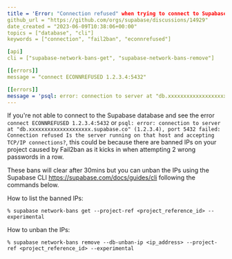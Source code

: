 ```yaml
---
title = 'Error: "Connection refused" when trying to connect to Supabase database'
github_url = "https://github.com/orgs/supabase/discussions/14929"
date_created = "2023-06-09T10:38:06+00:00"
topics = ["database", "cli"]
keywords = ["connection", "fail2ban", "econnrefused"]

[api]
cli = ["supabase-network-bans-get", "supabase-network-bans-remove"]

[[errors]]
message = "connect ECONNREFUSED 1.2.3.4:5432"

[[errors]]
message = 'psql: error: connection to server at "db.xxxxxxxxxxxxxxxxxxxx.supabase.co" (1.2.3.4), port 5432 failed: Connection refused Is the server running on that host and accepting TCP/IP connections?'
---
```


If you're not able to connect to the Supabase database and see the error `connect ECONNREFUSED 1.2.3.4:5432` or `psql: error: connection to server at "db.xxxxxxxxxxxxxxxxxxxx.supabase.co" (1.2.3.4), port 5432 failed: Connection refused
Is the server running on that host and accepting TCP/IP connections?`, this could be because there are banned IPs on your project caused by Fail2ban as it kicks in when attempting 2 wrong passwords in a row.

These bans will clear after 30mins but you can unban the IPs using the Supabase CLI https://supabase.com/docs/guides/cli following the commands below.

How to list the banned IPs:

```
% supabase network-bans get --project-ref <project_reference_id> --experimental
```

How to unban the IPs:

```
% supabase network-bans remove --db-unban-ip <ip_address> --project-ref <project_reference_id> --experimental
```
